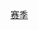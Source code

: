 {{Navbox
| name = Snooker seasons nav
|title = 斯诺克赛季
| state = {{{state|autocollapse}}}
| bodyclass = hlist
|group1 = 20世纪
|list1 =
* [[Snooker season 1968/1969|1968/1969]]
* [[Snooker season 1969/1970|1969/1970]]
* [[Snooker season 1970/1971|1970/1971]]
* [[Snooker season 1971/1972|1971/1972]]
* [[Snooker season 1972/1973|1972/1973]]
* [[Snooker season 1973/1974|1973/1974]]
* [[Snooker season 1974/1975|1974/1975]]
* [[Snooker season 1975/1976|1975/1976]]
* [[Snooker season 1976/1977|1976/1977]]
* [[Snooker season 1977/1978|1977/1978]]
* [[Snooker season 1978/1979|1978/1979]]
* [[Snooker season 1979/1980|1979/1980]]
* [[Snooker season 1980/1981|1980/1981]]
* [[Snooker season 1981/1982|1981/1982]]
* [[Snooker season 1982/1983|1982/1983]]
* [[Snooker season 1983/1984|1983/1984]]
* [[Snooker season 1984/1985|1984/1985]]
* [[Snooker season 1985/1986|1985/1986]]
* [[Snooker season 1986/1987|1986/1987]]
* [[Snooker season 1987/1988|1987/1988]]
* [[Snooker season 1988/1989|1988/1989]]
* [[Snooker season 1989/1990|1989/1990]]
* [[Snooker season 1990/1991|1990/1991]]
* [[Snooker season 1991/1992|1991/1992]]
* [[Snooker season 1992/1993|1992/1993]]
* [[Snooker season 1993/1994|1993/1994]]
* [[Snooker season 1994/1995|1994/1995]]
* [[Snooker season 1995/1996|1995/1996]]
* [[Snooker season 1996/1997|1996/1997]]
* [[Snooker season 1997/1998|1997/1998]]
* [[Snooker season 1998/1999|1998/1999]]
* [[Snooker season 1999/2000|1999/2000]]

|group2 = 21世纪
|list2 =
* [[Snooker season 2000/2001|2000/2001]]
* [[Snooker season 2001/2002|2001/2002]]
* [[Snooker season 2002/2003|2002/2003]]
* [[2003-2004斯诺克赛季|2003/2004]]
* [[2004-2005斯诺克赛季|2004/2005]]
* [[2005-2006斯诺克赛季|2005/2006]]
* [[2006-2007斯诺克赛季|2006/2007]]
* [[2007-2008斯诺克赛季|2007/2008]]
* [[2008-2009斯诺克赛季|2008/2009]]
* [[2009-2010斯诺克赛季|2009/2010]]
* [[2010-2011斯诺克赛季|2010/2011]]
* [[Snooker season 2011/2012|2011/2012]]
* [[Snooker season 2012/2013|2012/2013]]
* [[Snooker season 2013/2014|2013/2014]]
* [[Snooker season 2014/2015|2014/2015]]
* [[Snooker season 2015/2016|2015/2016]]
* [[Snooker season 2016/2017|2016/2017]]
* [[Snooker season 2017/2018|2017/2018]]
* [[Snooker season 2018/2019|2018/2019]]
* [[2019–2020司諾克賽季|2019/2020]]
* [[2020-2021司諾克賽季|2020/2021]]
* [[2021-2022司諾克賽季|2021/2022]]
|below = 
* [[世界斯诺克巡回赛]]
}}<noinclude>
[[Category:斯诺克模板|赛季]]

</noinclude>